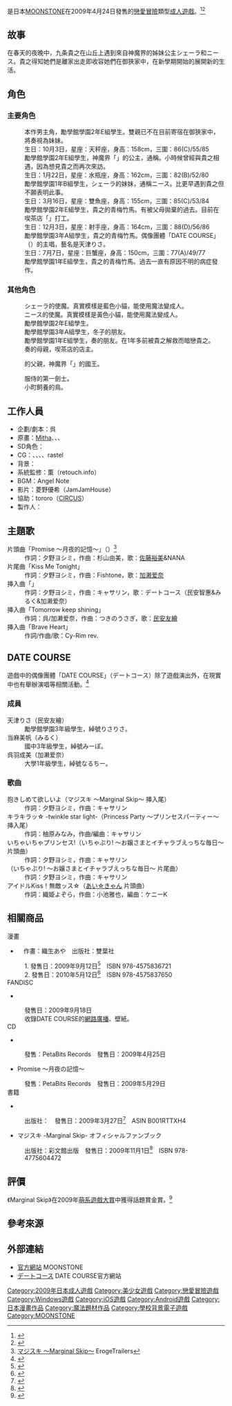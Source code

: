 {{Infobox animanga/Headerofja
|title= Marginal Skip
|image= Marginal Skip.jpg
|size= 265px
|caption= 通常版封面圖
|japanese= マジスキ 〜Marginal Skip〜
|english= 
|kana= まじすき
|romaji= Maji Suki 〜Marginal Skip〜
|genre= 奇幻、戀愛
}}
{{Infobox animanga/Game
|標題=
|類型=[[戀愛冒險|戀愛冒險]]
|使用平台=Windows XP/Vista<br>[[iOS|iOS]]、[[Android|Android]]
|遊戲引擎=ExHIBIT
|開發團隊=[[MOONSTONE|MOONSTONE]]
|代理商=MOONSTONE（PC）<br>WAKU+（iOS、Android）
|製作人={{lang|ja|恋純ほたる}}
|監製=
|腳本=吳
|人物設定=[[Mitha|Mitha]]、ひなた睦月<br>稲垣みいこ、伊東ライフ
|音樂=Angel Note
|遊戲人數=1
|發售日=2009年4月24日（初回限定版）<br>2009年5月29日（通常版）<br>2011年12月16日（下載版）<br>2013年4月4日（Android）
|對象年齡=18禁
|結局數=5
}}
{{Infobox animanga/Manga
|標題= 
|作者= MOONSTONE
|作畫= 織生あや
|出版社= [[雙葉社|雙葉社]]
|其他出版社= 
|連載雜誌= 
|label= Action Comics [[Comic_High!|Comic High!]] Brand
|網路= 
|發售日= 2009年9月12日－2010年5月12日
|開始= 
|結束= 
|冊數= 2
|話數= 
|其他= 
|版權=
}}
{{Infobox animanga/Footerofja}}

{{vgname|Marginal Skip|ja=マジスキ 〜Marginal Skip〜}}是日本[[MOONSTONE|MOONSTONE]]在2009年4月24日發售的[[戀愛冒險|戀愛冒險]]類型[[日本成人遊戲|成人遊戲]]。<ref name="Getchu">{{cite web|url=http://www.getchu.com/soft.phtml?id=587625|title=マジスキ～Marginal Skip～ 初回限定版|publisher=Getchu.com|accessdate=2021-04-08|language=ja|archive-date=2020-01-09|archive-url=https://web.archive.org/web/20200109121045/http://www.getchu.com/soft.phtml?id=587625|dead-url=no}}</ref><ref>{{cite web|url=https://vndb.org/v1140|title=Maji Suki ~Marginal Skip~|publisher=the visual novel database|accessdate=2015年11月8日|language=en|archive-date=2020年10月25日|archive-url=https://web.archive.org/web/20201025202219/https://vndb.org/v1140|dead-url=no}}</ref>

==故事==
在春天的夜晚中，九条貴之在山丘上遇到來自神魔界的姊妹公主シェーラ和ニース。貴之得知她們是離家出走即收容她們在御狹家中，在新學期開始的展開新的生活。

==角色==
===主要角色===
;{{nihongo|九条貴之|九条 貴之 （くじょう たかゆき）}}
:本作男主角，勵學館學園2年E組學生。雙親已不在目前寄宿在御狹家中，將奏視為妹妹。
;{{nihongo|シェーラ＝エル・エリス|聲：[[佐本二厘|佐本二厘]]<ref name="Getchu"/>}}
:生日：10月3日，星座：天秤座，身高：158cm，三圍：86(C)/55/85
:勵學館學園2年E組學生，神魔界「{{lang|ja|ヴァナヘイム}}」的公主，通稱{{lang|ja|シェーラ}}。小時候曾經與貴之相遇，因為想見貴之而再次來訪。
;{{nihongo|ニースライト・ヒースラヴァー|聲：[[青山由香里|青山由香里]]<ref name="Getchu"/>}}
:生日：1月22日，星座：水瓶座，身高：162cm，三圍：82(B)/52/80
:勵學館學園1年B組學生，シェーラ的妹妹，通稱ニース。比{{lang|ja|シェーラ}}更早遇到貴之但不願表明此事。
;{{nihongo|宮崎由紀菜|宮崎 由紀菜 （みやざき ゆきな）|聲：[[安玖深音|安玖深音]]<ref name="Getchu"/>}}
:生日：3月16日，星座：雙魚座，身高：155cm，三圍：85(C)/53/84
:勵學館學園2年E組學生，貴之的青梅竹馬。有被父母拋棄的過去。目前在喫茶店「{{lang|ja|ラヴァージュ・デ・クール}}」打工。
;{{nihongo|天津冬子|天津 冬子 （あまつ とうこ）|聲：[[民安友繪|民安友繪]]<ref name="Getchu"/>}}
:生日：12月3日，星座：射手座，身高：164cm，三圍：88(D)/56/86
:勵學館學園3年A組學生，貴之的青梅竹馬。偶像團體「DATE COURSE」（{{lang|ja|デートコース}}）的主唱，藝名是天津りさ。
;{{nihongo|御狹霧奏|御狭霧 かなで （みさぎり かなで）|聲：[[風音|風音]]<ref name="Getchu"/>}}
:生日：7月7日，星座：巨蟹座，身高：150cm，三圍：77(A)/49/77
:勵學館學園1年E組學生，貴之的青梅竹馬。過去一直有原因不明的病症發作。

===其他角色===
;{{nihongo|リッタ|聲：[[Miru|Miru]]}}
:シェーラ的使魔。真實模樣是藍色小貓，能使用魔法變成人。
;{{nihongo|トスク|聲：[[井村屋穗乃香|井村屋穗乃香]]}}
:ニース的使魔。真實模樣是黃色小貓，能使用魔法變成人。
;{{nihongo|町田小町|町田 小町 （まちだ こまち）|聲：{{lang|ja|川崎ハレ}}}}
:勵學館學園2年E組學生。
;{{nihongo|左京 みやこ （さきょう みやこ）|聲：[[牧泉美|牧泉美]]}}
:勵學館學園3年A組學生，冬子的朋友。
;{{nihongo|梅谷小雪|梅谷 小雪 （うめたに こゆき）|聲：{{lang|ja|中瀬ひな}}}}
:勵學館學園1年E組學生，奏的朋友。在1年多前被貴之解救而暗戀貴之。
;{{nihongo|御狭霧美奈子|御狭霧 美奈子 （みさぎり みなこ）|聲：水捲真魚}}
:奏的母親，喫茶店{{lang|ja|ラヴァージュ・デ・クール}}的店主。
;{{nihongo|ミゲル王|聲：祭大！}}
:{{lang|ja|シェーラ}}的父親，神魔界「{{lang|ja|ヴァナヘイム}}」的國王。
;{{nihongo|ギメルス|聲：岩橋直哉}}
:服侍{{lang|ja|ミゲル王}}的第一劍士。
;{{nihongo|ジャイロ|聲：水捲真魚}}
:小町飼養的鳥。

==工作人員==
*企劃/劇本：呉
*原畫：[[Mitha|Mitha]]、{{lang|ja|ひなた睦月}}、{{lang|ja|稲垣みいこ}}、{{lang|ja|伊東ライフ}}
*SD角色：{{lang|ja|やまかぜ嵐}}
*CG：{{lang|ja|斎賀さつき}}、{{lang|ja|ヤマカゼ}}、{{lang|ja|ひなたなお}}、{{lang|ja|えんどり}}、rastel
*背景：{{lang|ja|さざんか}}
*系統監修：薫（retouch.info）
*BGM：Angel Note
*影片：菱野優希（JamJamHouse）
*協助：tororo（[[CIRCUS_(遊戲品牌)|CIRCUS]]）
*製作人：{{lang|ja|恋純ほたる}}

==主題歌==
;片頭曲「Promise 〜月夜的記憶〜」（{{lang|ja|Promise 〜月夜の記憶〜}}）<ref>[http://erogetrailers.com/soft/6085 マジスキ ～Marginal Skip～] {{Wayback|url=http://erogetrailers.com/soft/6085 |date=20191002193112 }}ErogeTrailers{{ja}}</ref>
:作詞：夕野ヨシミ，作曲：杉山由美，歌：[[佐藤裕美|佐藤裕美]]&NANA
;片尾曲「Kiss Me Tonight」
:作詞：夕野ヨシミ，作曲：Fishtone，歌：[[加濑爱奈|加濑爱奈]]
;挿入曲「{{lang|ja|抱きしめて欲しいよ}}」
:作詞：夕野ヨシミ，作曲：キャサリン，歌：デートコース（民安智惠&みるく&加濑爱奈）
;挿入曲「Tomorrow keep shining」
:作詞：呉/加濑爱奈，作曲：つきのうさぎ，歌：[[民安友繪|民安友繪]]
;挿入曲「Brave Heart」
:作詞/作曲/歌：Cy-Rim rev.

==DATE COURSE==
遊戲中的偶像團體「DATE COURSE」（デートコース）除了遊戲演出外，在現實中也有舉辦演唱等相關活動。<ref>{{cite web|url=http://datecourse.from.tv/schedule.html|title=Schedule|publisher=DATE COURSE官方網站|accessdate=2015年11月8日|language=ja|archive-date=2020年11月25日|archive-url=https://web.archive.org/web/20201125014254/http://datecourse.from.tv/schedule.html|dead-url=no}}</ref>

===成員===
;天津りさ（民安友繪）
:勵學館學園3年級學生，綽號りさりさ。
;当麻美帆（みるく）
:國中3年級學生，綽號みーぽ。
;呉羽成美（加濑爱奈）
:大學1年級學生，綽號なるちー。

===歌曲===
;抱きしめて欲しいよ（マジスキ 〜Marginal Skip〜 挿入尾）
:作詞：夕野ヨシミ，作曲：キャサリン
;キラキラッ☆ -twinkle star light-（Princess Party 〜プリンセスパーティー〜 挿入尾）
:作詞：柚原みなみ，作曲/編曲：キャサリン
;いちゃいちゃプリンセス!（いちゃぷり! 〜お嬢さまとイチャラブえっちな毎日〜 片頭曲）
:作詞：夕野ヨシミ，作曲：キャサリン
;{{lang|ja|恋と君だけを感じて}}（いちゃぷり! 〜お嬢さまとイチャラブえっちな毎日〜 片尾曲）
:作詞：夕野ヨシミ，作曲：キャサリン
;アイドルKiss！無敵ッス☆（[[あい☆きゃん|あい☆きゃん]] 片頭曲）
:作詞：織姫よぞら，作曲：小池雅也，編曲：ケニーK

==相關商品==
;漫畫
*{{lang|ja|マジスキ}}　作畫：織生あや　出版社：雙葉社
:1. 發售日：2009年9月12日<ref>{{cite web|url=https://www.amazon.co.jp/dp/4575836729/|script-title=ja:マジスキ 1|publisher=[[亞馬遜日本|亞馬遜日本]]|accessdate=2020-12-13|language=ja}}</ref>　ISBN 978-4575836721
:2. 發售日：2010年5月12日<ref>{{cite web|url=https://www.amazon.co.jp/dp/4575837652/|script-title=ja:マジスキ 2|publisher=亞馬遜日本|accessdate=2020-12-13|language=ja}}</ref>　ISBN 978-4575837650
;FANDISC
*{{lang|ja|デートコースFANDISC マジスキVer.}}
:發售日：2009年9月18日
:收錄DATE COURSE的[[網路廣播|網路廣播]]、壁紙。
;CD
*{{lang|ja|マジスキ ボーカルアルバム}}
:發售：PetaBits Records　發售日：2009年4月25日
*Promise ～月夜の記憶～
:發售：PetaBits Records　發售日：2009年5月29日
;書籍
*{{lang|ja|マジスキ プレリュードブック}}
:出版社：{{lang|ja|メディアビレッジ}}　發售日：2009年3月27日<ref>{{cite web|url=https://www.amazon.co.jp/dp/B001RTTXH4/|script-title=ja:『マジスキ』 プレリュードブック|publisher=亞馬遜日本|accessdate=2020-12-13|language=ja}}</ref>　ASIN B001RTTXH4
*マジスキ -Marginal Skip- オフィシャルファンブック
:出版社：彩文館出版　發售日：2009年11月1日<ref>{{cite web|url=https://www.amazon.co.jp/dp/4775604473/|script-title=ja:マジスキ‐Marginal Skip‐オフィシャルファンブック|publisher=亞馬遜日本|accessdate=2020-12-13|language=ja}}</ref>　ISBN 978-4775604472

==評價==
《Marginal Skip》在2009年[[萌系遊戲大賞|萌系遊戲大賞]]中獲得話題賞金賞。<ref>{{cite web|url=http://moe-gameaward.com/prize/2009/result1.html#gp07|script-title=ja:萌えゲーアワード2009年度 受賞発表|publisher=萌系遊戲大賞實行委員會|accessdate=2015年11月8日|language=ja|archive-date=2020年9月29日|archive-url=https://web.archive.org/web/20200929001821/http://moe-gameaward.com/prize/2009/result1.html#gp07|dead-url=no}}</ref>

==參考來源==
<references />

==外部連結==
*[http://www.moon-stone.jp//product/ms08/index08.html 官方網站] {{Wayback|url=http://www.moon-stone.jp//product/ms08/index08.html |date=20210115070839 }}MOONSTONE{{ja icon}}
*[http://datecourse.from.tv/index.html デートコース] {{Wayback|url=http://datecourse.from.tv/index.html |date=20190827060007 }}DATE COURSE官方網站{{ja icon}}

{{MOONSTONE}}

{{DEFAULTSORT:Maji Suki 〜Marginal Skip〜}}
[[Category:2009年日本成人遊戲|Category:2009年日本成人遊戲]]
[[Category:美少女遊戲|Category:美少女遊戲]]
[[Category:戀愛冒險遊戲|Category:戀愛冒險遊戲]]
[[Category:Windows遊戲|Category:Windows遊戲]]
[[Category:iOS遊戲|Category:iOS遊戲]]
[[Category:Android遊戲|Category:Android遊戲]]
[[Category:日本漫畫作品|Category:日本漫畫作品]]
[[Category:魔法題材作品|Category:魔法題材作品]]
[[Category:學校背景電子遊戲|Category:學校背景電子遊戲]]
[[Category:MOONSTONE|Category:MOONSTONE]]